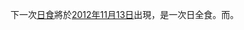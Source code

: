 下一次[[日食|日食]]將於[[2012年11月13日日食|2012年11月13日]]出現，是一次日全食。而{{Infobox Solar eclipse/countdown/portal|2012|11|13|20|35|08|0}}。